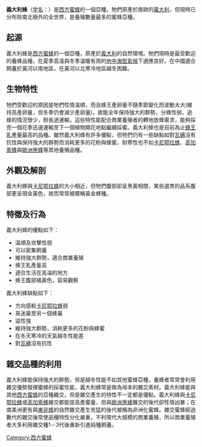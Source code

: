 {{Subspeciesbox
| name = 義大利蜂
| image = Honeybee-27527-1.jpg
| image_width = 250px
| status = G5
| status_system = TNC
| genus = Apis
| species link = 西方蜜蜂
| species = mellifera
| subspecies = ligustica
}}
'''義大利蜂'''（[[学名|学名]]：''{{lang|la|Apis mellifera ligustica}}''）是[[西方蜜蜂|西方蜜蜂]]的一個亞種。牠們原產於南歐的[[義大利|義大利]]，但現時已分布除南北極外的全世界，是養殖數量最多的蜜蜂亞種。

==起源==
義大利蜂是[[西方蜜蜂|西方蜜蜂]]的一個亞種，原產於[[義大利|義大利]]的自然環境。牠們現時是最受歡迎的養蜂品種，在夏季高溫與冬季溫暖有雨的[[地中海型氣候|地中海型氣候]]下適應良好。在中國適合飼養於黃河以南地區，在黃河以北寒冷地區越冬困難。

==生物特性==
牠們受歡迎的原因是牠們性情溫順，而且蜂王產卵量不隨季節變化而波動太大(維持高產卵量，但冬季仍會減少產卵量)，故能全年保持強大的群勢，分蜂性弱，逃蜂的情況很少，耐長途運輸，這些特性能配合商業養殖者的轉地放蜂需求，能夠採完一個花季迅速運輸至下一個植物開花地點繼續採蜜。義大利蜂也是目前為止[[蜂王乳|蜂王乳]]產量最高的品種。雖然義大利蜂有許多優點，但牠們仍有一些缺點如對[[瓦螨|瓦螨]]沒有抗性與保持強大的群勢而消耗更多的花粉與蜂蜜，耐寒性也不如[[卡尼鄂拉蜂|卡尼鄂拉蜂]]、[[高加索蜂|高加索蜂]]與[[歐洲黑蜂|歐洲黑蜂]]等其他養殖品種。

==外觀及解剖==
義大利蜂與[[卡尼鄂拉蜂|卡尼鄂拉蜂]]的大小相近，但牠們腹部卻呈黑黃相間，某些選育的品系腹部更呈現金黃色，故而常常被暱稱黃金蜂種。

==特徵及行為==
義大利蜂的優點如下：
* 溫順及攻擊性弱
* 可以密集飼養
* 維持強大群勢，適合商業養殖
* 蜂王乳產量高
* 適合生活在高溫的地方
* 蜂王腹部橘黃色，容易觀察

義大利蜂缺點如下：
* 方向感較[[卡尼鄂拉蜂|卡尼鄂拉蜂]]弱
* 易迷巢至另一個蜂巢
* 盜性強
* 維持強大群勢，消耗更多的花粉與蜂蜜
* 在冬天寒冷的天氣越冬性能差
* 對[[瓦螨|瓦螨]]沒有抗性

==雜交品種的利用==
義大利蜂能保持強大的群勢，但是越冬性能不如其他蜜蜂亞種，養蜂者常常會利用雜交優勢發揮蜜蜂的採蜜性能，義大利蜂常是做為母本的雜交素材。義大利蜂能與其他[[西方蜜蜂|西方蜜蜂]]的亞種雜交，但是雜交產生的特性不一定都是優點。義大利蜂與[[卡尼鄂拉蜂|卡尼鄂拉蜂]]或[[高加索蜂|高加索蜂]]雜交都能提高產蜜量，但與[[歐洲黑蜂|歐洲黑蜂]]雜交的後代卻性情凶暴；在南美洲更有與[[東非蜂|東非蜂]]的自然雜交產生兇猛的後代被稱為非洲化蜜蜂。雜交蜜蜂經過數代的雜交後常使品種特性分化嚴重，不利現代大規模的商業養殖，所以商業養殖者大多利用雜交種1－3代後重新引進純種飼養。
{{BeeColonyMemberTypes}}
{{Taxonbar|from=Q961761}}

[[Category:西方蜜蜂|Category:西方蜜蜂]]